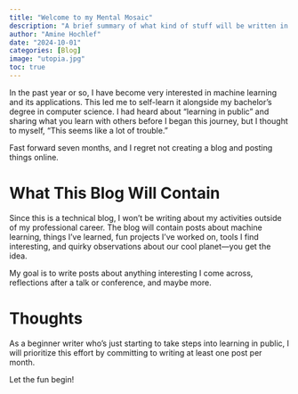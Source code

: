 ```yaml
---
title: "Welcome to my Mental Mosaic"
description: "A brief summary of what kind of stuff will be written in this blog."
author: "Amine Hochlef"
date: "2024-10-01"
categories: [Blog]
image: "utopia.jpg"
toc: true
---
```


In the past year or so, I have become very interested in machine learning and its applications. This led me to self-learn it alongside my bachelor’s degree in computer science. I had heard about "learning in public" and sharing what you learn with others before I began this journey, but I thought to myself, "This seems like a lot of trouble."

Fast forward seven months, and I regret not creating a blog and posting things online.

# What This Blog Will Contain

Since this is a technical blog, I won't be writing about my activities outside of my professional career. The blog will contain posts about machine learning, things I’ve learned, fun projects I’ve worked on, tools I find interesting, and quirky observations about our cool planet—you get the idea.

My goal is to write posts about anything interesting I come across, reflections after a talk or conference, and maybe more.

# Thoughts

As a beginner writer who’s just starting to take steps into learning in public, I will prioritize this effort by committing to writing at least one post per month.

Let the fun begin!




